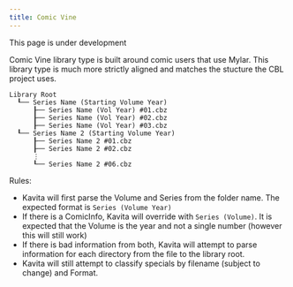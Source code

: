 ```yaml
---
title: Comic Vine
---
```


<Callout type="info">
	 This page is under development
</Callout>

Comic Vine library type is built around comic users that use Mylar. This library type is much more strictly aligned and matches the stucture the CBL project uses. 

```
Library Root
  ┖── Series Name (Starting Volume Year)
      ┠── Series Name (Vol Year) #01.cbz
      ┠── Series Name (Vol Year) #02.cbz
      ┠── Series Name (Vol Year) #03.cbz
  ┖── Series Name 2 (Starting Volume Year)
      ┠── Series Name 2 #01.cbz
      ┠── Series Name 2 #02.cbz
      ⋮
      ┖── Series Name 2 #06.cbz
```

Rules:
- Kavita will first parse the Volume and Series from the folder name. The expected format is `Series (Volume Year)`
- If there is a ComicInfo, Kavita will override with `Series (Volume)`. It is expected that the Volume is the year and not a single number (however this will still work)
- If there is bad information from both, Kavita will attempt to parse information for each directory from the file to the library root. 
- Kavita will still attempt to classify specials by filename (subject to change) and Format. 
